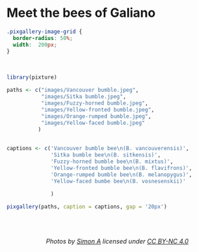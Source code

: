 
# Meet the bees of Galiano

```css
.pixgallery-image-grid {
  border-radius: 50%;
  width:  200px;
}
```

<br>


```r
library(pixture)

paths <- c("images/Vancouver bumble.jpeg",
           "images/Sitka bumble.jpeg",
           "images/Fuzzy-horned bumble.jpeg",
           "images/Yellow-fronted bumble.jpeg",
           "images/Orange-rumped bumble.jpeg",
           "images/Yellow-faced bumble.jpeg"
          )
           

captions <- c('Vancouver bumble bee\n(B. vancouverensis)',
              'Sitka bumble bee\n(B. sitkensis)',
              'Fuzzy-horned bumble bee\n(B. mixtus)',
              'Yellow-fronted bumble bee\n(B. flavifrons)',
              'Orange-rumped bumble bee\n(B. melanopygus)',
              'Yellow-faced bumbe bee\n(B. vosnesenskii)'
              
              )

pixgallery(paths, caption = captions, gap = '20px')

```




<br>
<br>

<center>
*Photos by [Simon A](https://inaturalist.ca/people/37277) licensed under [CC BY-NC 4.0](https://creativecommons.org/licenses/by-nc/4.0/)*
</center>